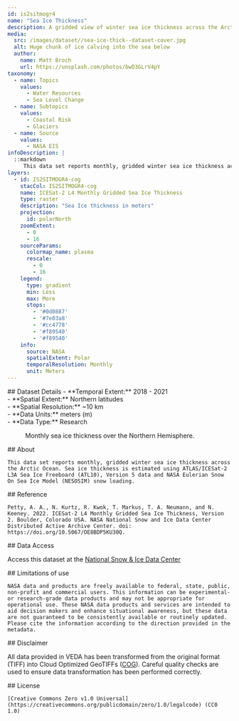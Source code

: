 ```yaml
---
id: is2sitmogr4
name: "Sea Ice Thickness"
description: A gridded view of winter sea ice thickness across the Arctic Ocean
media:
  src: /images/dataset//sea-ice-thick--dataset-cover.jpg
  alt: Huge chunk of ice calving into the sea below
  author:
    name: Matt Broch
    url: https://unsplash.com/photos/bwD3GLrV4pY
taxonomy:
  - name: Topics
    values:
      - Water Resources
      - Sea Level Change
  - name: Subtopics
    values:
      - Coastal Risk
      - Glaciers
  - name: Source
    values:
      - NASA EIS
infoDescription: |
  ::markdown
     This data set reports monthly, gridded winter sea ice thickness across the Arctic Ocean. Sea ice thickness is estimated using ATLAS/ICESat-2 L3A Sea Ice Freeboard (ATL10), Version 5 data and NASA Eulerian Snow On Sea Ice Model (NESOSIM) snow loading.
layers:
  - id: IS2SITMOGR4-cog
    stacCol: IS2SITMOGR4-cog
    name: ICESat-2 L4 Monthly Gridded Sea Ice Thickness
    type: raster
    description: "Sea Ice thickness in meters"
    projection:
      id: polarNorth
    zoomExtent:
      - 0
      - 16
    sourceParams:
      colormap_name: plasma
      rescale:
        - 0
        - 16
    legend:
      type: gradient
      min: Less
      max: More
      stops:
        - '#0d0887'
        - '#7e03a8'
        - '#cc4778'
        - '#f89540'
        - '#f89540'
    info:
      source: NASA
      spatialExtent: Polar
      temporalResolution: Monthly 
      unit: Meters  
---
```


<Block>
  <Prose>   
    ## Dataset Details
    - **Temporal Extent:** 2018 - 2021<br />
    - **Spatial Extent:** Northern latitudes<br />
    - **Spatial Resolution:** ~10 km<br />
    - **Data Units:** meters (m)<br />
    - **Data Type:** Research<br />
  </Prose>
<Figure>
    <Map
      datasetId='is2sitmogr4'
      layerId='IS2SITMOGR4-cog'
      center={[-60.4743, 82.5651]}
      zoom={1}
      dateTime='2018-12-01'
    />
    <Caption
      attrAuthor='NASA'
      attrUrl='https://nasa.gov/'
    >
    Monthly sea ice thickness over the Northern Hemisphere.
    </Caption>
  </Figure>
</Block>


<Block>
  <Prose>
    ## About

    This data set reports monthly, gridded winter sea ice thickness across the Arctic Ocean. Sea ice thickness is estimated using ATLAS/ICESat-2 L3A Sea Ice Freeboard (ATL10), Version 5 data and NASA Eulerian Snow On Sea Ice Model (NESOSIM) snow loading.
  </Prose>
</Block>


<Block>
  <Prose>
    ## Reference

    Petty, A. A., N. Kurtz, R. Kwok, T. Markus, T. A. Neumann, and N. Keeney. 2022. ICESat-2 L4 Monthly Gridded Sea Ice Thickness, Version 2. Boulder, Colorado USA. NASA National Snow and Ice Data Center Distributed Active Archive Center. doi: https://doi.org/10.5067/OE8BDP5KU30Q.
  </Prose>
</Block>


<Block>
  <Prose>
  ## Data Access

  Access this dataset at the [National Snow & Ice Data Center](https://nsidc.org/data/IS2SITMOGR4/versions/2)
  </Prose>
</Block>


<Block>
  <Prose>
    ## Limitations of use

    NASA data and products are freely available to federal, state, public, non-profit and commercial users. This information can be experimental- or research-grade data products and may not be appropriate for operational use. These NASA data products and services are intended to aid decision makers and enhance situational awareness, but these data are not guaranteed to be consistently available or routinely updated. Please cite the information according to the direction provided in the metadata.
  </Prose>
</Block>


<Block>
  <Prose>
  ## Disclaimer

  All data provided in VEDA has been transformed from the original format (TIFF) into Cloud Optimized GeoTIFFs ([COG](https://www.cogeo.org)). Careful quality checks are used to ensure data transformation has been performed correctly.  
  </Prose>
</Block>


<Block>
  <Prose>
    ## License

    [Creative Commons Zero v1.0 Universal](https://creativecommons.org/publicdomain/zero/1.0/legalcode) (CC0 1.0)
  </Prose>
</Block>